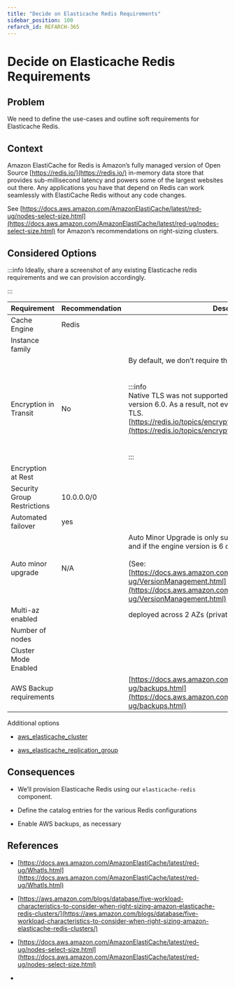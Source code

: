 ```yaml
---
title: "Decide on Elasticache Redis Requirements"
sidebar_position: 100
refarch_id: REFARCH-365
---
```


# Decide on Elasticache Redis Requirements

## Problem
We need to define the use-cases and outline soft requirements for Elasticache Redis.

## Context
Amazon ElastiCache for Redis is Amazon’s fully managed version of Open Source [https://redis.io/](https://redis.io/) in-memory data store that provides sub-millisecond latency and powers some of the largest websites out there. Any applications you have that depend on Redis can work seamlessly with ElastiCache Redis without any code changes.

See [https://docs.aws.amazon.com/AmazonElastiCache/latest/red-ug/nodes-select-size.html](https://docs.aws.amazon.com/AmazonElastiCache/latest/red-ug/nodes-select-size.html) for Amazon’s recommendations on right-sizing clusters.

## Considered Options

:::info
Ideally, share a screenshot of any existing Elasticache redis requirements and we can provision accordingly.

:::

|**Requirement** | **Recommendation** | **Description**|
| ----- | ----- | ----- |
|Cache Engine | Redis | |
|Instance family |  | |
|Encryption in Transit | No | By default, we don’t require this as <br/><br/><br/>:::info<br/>Native TLS was not supported prior to open source Redis version 6.0. As a result, not every Redis client library supports TLS.<br/>[https://redis.io/topics/encryption](https://redis.io/topics/encryption) <br/><br/><br/>:::|
|Encryption at Rest |  | |
|Security Group Restrictions | 10.0.0.0/0 | |
|Automated failover | yes | |
|Auto minor upgrade | N/A | Auto Minor Upgrade is only supported for engine type `"redis"` and if the engine version is 6 or higher.<br/><br/>(See: [https://docs.aws.amazon.com/AmazonElastiCache/latest/red-ug/VersionManagement.html](https://docs.aws.amazon.com/AmazonElastiCache/latest/red-ug/VersionManagement.html) )|
|Multi-az enabled |  | deployed across 2 AZs (private subnets)|
|Number of nodes |  | |
|Cluster Mode Enabled |  | |
|AWS Backup requirements |  | [https://docs.aws.amazon.com/AmazonElastiCache/latest/red-ug/backups.html](https://docs.aws.amazon.com/AmazonElastiCache/latest/red-ug/backups.html)|
Additional options

- [aws_elasticache_cluster](https://registry.terraform.io/providers/hashicorp/aws/latest/docs/resources/elasticache_cluster)

- [aws_elasticache_replication_group](https://registry.terraform.io/providers/hashicorp/aws/latest/docs/resources/elasticache_replication_group)

## Consequences
- We’ll provision Elasticache Redis using our `elasticache-redis` component.

- Define the catalog entries for the various Redis configurations

- Enable AWS backups, as necessary

## References
- [https://docs.aws.amazon.com/AmazonElastiCache/latest/red-ug/WhatIs.html](https://docs.aws.amazon.com/AmazonElastiCache/latest/red-ug/WhatIs.html)

- [https://aws.amazon.com/blogs/database/five-workload-characteristics-to-consider-when-right-sizing-amazon-elasticache-redis-clusters/](https://aws.amazon.com/blogs/database/five-workload-characteristics-to-consider-when-right-sizing-amazon-elasticache-redis-clusters/)

- [https://docs.aws.amazon.com/AmazonElastiCache/latest/red-ug/nodes-select-size.html](https://docs.aws.amazon.com/AmazonElastiCache/latest/red-ug/nodes-select-size.html)

-


